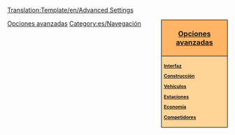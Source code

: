 [[Translation:Template/en/Advanced Settings]]
<noinclude></noinclude><div style="float:right; padding-left:12px; background:#ffffff;">
<div style="width:140px; border:1px solid #000000; background:#ffb466; padding:5px; -moz-border-radius-topleft:5px; -moz-border-radius-topright:5px; font-size: 12pt;">
<center><strong><font size="3">[[es/Archive/Manual/Settings/Opciones avanzadas|Opciones avanzadas]]</font></strong></center>
</div>
<div style="width:140px;  border:1px solid black; border-top-width: 0px; background:#ffd496; padding:5px; -moz-border-radius-bottomleft:5px; -moz-border-radius-bottomright:8px; font-size: 8pt;">
<strong>
[[es/Archive/Manual/Settings/Opciones avanzadas/Interfaz|Interfaz]]

[[es/Archive/Manual/Settings/Opciones avanzadas/Construcción|Construcción]]

[[es/Archive/Manual/Settings/Opciones avanzadas/Vehículos|Vehículos]]

[[es/Archive/Manual/Settings/Opciones avanzadas/Estaciones|Estaciones]]

[[es/Archive/Manual/Settings/Opciones avanzadas/Economía|Economía]]

[[es/Archive/Manual/Settings/Opciones avanzadas/Competidores|Competidores]]
</strong>
</div>
</div><noinclude>

[[Category:es/Plantillas|Opciones avanzadas]][[Category:es/Navegación]]
</noinclude>